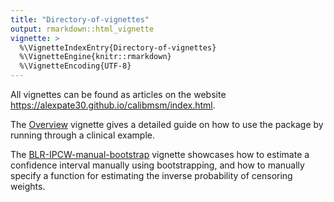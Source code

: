 ```yaml
---
title: "Directory-of-vignettes"
output: rmarkdown::html_vignette
vignette: >
  %\VignetteIndexEntry{Directory-of-vignettes}
  %\VignetteEngine{knitr::rmarkdown}
  %\VignetteEncoding{UTF-8}
---
```


All vignettes can be found as articles on the website [https://alexpate30.github.io/calibmsm/index.html](https://alexpate30.github.io/calibmsm/index.html).

The [Overview](https://alexpate30.github.io/calibmsm/articles/Overview.html) vignette gives a detailed guide on how to use the package by running through a clinical example.

The [BLR-IPCW-manual-bootstrap](https://alexpate30.github.io/calibmsm/articles/BLR-IPCW-manual-bootstrap.html) vignette showcases how to estimate a confidence interval manually using bootstrapping, and how to manually specify a function for estimating the inverse probability of censoring weights.


